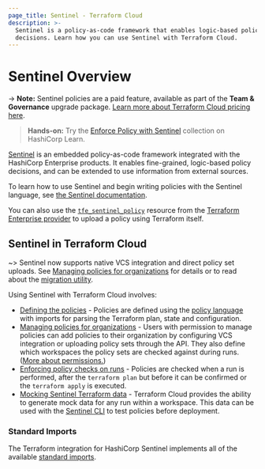 ```yaml
---
page_title: Sentinel - Terraform Cloud
description: >-
  Sentinel is a policy-as-code framework that enables logic-based policy
  decisions. Learn how you can use Sentinel with Terraform Cloud.
---
```


# Sentinel Overview

-> **Note:** Sentinel policies are a paid feature, available as part of the **Team & Governance** upgrade package. [Learn more about Terraform Cloud pricing here](https://www.hashicorp.com/products/terraform/pricing).

> **Hands-on:** Try the [Enforce Policy with Sentinel](https://learn.hashicorp.com/collections/terraform/policy?utm_source=WEBSITE&utm_medium=WEB_IO&utm_offer=ARTICLE_PAGE&utm_content=DOCS) collection on HashiCorp Learn.

[Sentinel](https://www.hashicorp.com/sentinel) is an embedded policy-as-code
framework integrated with the HashiCorp Enterprise products. It enables
fine-grained, logic-based policy decisions, and can be extended to use
information from external sources.

To learn how to use Sentinel and begin writing policies with the Sentinel
language, see [the Sentinel
documentation](https://docs.hashicorp.com/sentinel/writing).

You can also use the
[`tfe_sentinel_policy`](https://registry.terraform.io/providers/hashicorp/tfe/latest/docs/resources/sentinel_policy) resource
from the [Terraform Enterprise provider](https://registry.terraform.io/providers/hashicorp/tfe/latest/docs) to upload a
policy using Terraform itself.

## Sentinel in Terraform Cloud

~> Sentinel now supports native VCS integration and direct policy set uploads.
See [Managing policies for organizations](/cloud-docs/sentinel/manage-policies) for details
or to read about the [migration utility](/cloud-docs/sentinel/manage-policies#migration-utility).

Using Sentinel with Terraform Cloud involves:

- [Defining the policies](/cloud-docs/sentinel/import) - Policies are defined using the
  [policy language](https://docs.hashicorp.com/sentinel/concepts/language) with
  imports for parsing the Terraform plan, state and configuration.
- [Managing policies for organizations](/cloud-docs/sentinel/manage-policies) -
  Users with permission to manage policies can add policies to their organization by configuring VCS
  integration or uploading policy sets through the API. They also define which
  workspaces the policy sets are checked against during runs.
  ([More about permissions.](/cloud-docs/users-teams-organizations/permissions))
- [Enforcing policy checks on runs](/cloud-docs/sentinel/enforce) - Policies are checked when
  a run is performed, after the `terraform plan` but before it can be confirmed
  or the `terraform apply` is executed.
- [Mocking Sentinel Terraform data](/cloud-docs/sentinel/mock) - Terraform Cloud provides the
  ability to generate mock data for any run within a workspace. This data can be
  used with the [Sentinel CLI](https://docs.hashicorp.com/sentinel/commands) to
  test policies before deployment.

[permissions-citation]: #intentionally-unused---keep-for-maintainers

### Standard Imports

The Terraform integration for HashiCorp Sentinel implements all of the
available [standard imports](https://docs.hashicorp.com/sentinel/imports).
